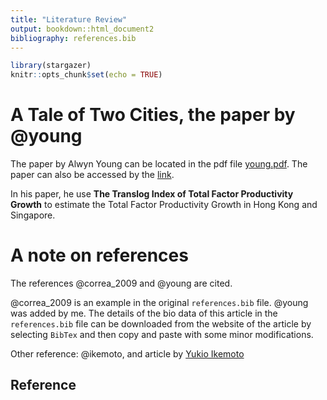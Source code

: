 ```yaml
---
title: "Literature Review"
output: bookdown::html_document2
bibliography: references.bib
---
```


```r
library(stargazer)
knitr::opts_chunk$set(echo = TRUE)
```


# A Tale of Two Cities, the paper by @young

The paper by Alwyn Young can be located in the pdf file [young.pdf](Literature/Tale/young.pdf). The paper can also be accessed by the [link](https://www.journals.uchicago.edu/doi/abs/10.1086/654183).

In his paper, he use **The Translog Index of Total Factor Productivity Growth** to estimate the Total Factor Productivity Growth in Hong Kong and Singapore.



# A note on references

The references @correa_2009 and @young are cited.

@correa_2009 is an example in the original `references.bib` file. @young was added by me. The details of the bio data of this article in the `references.bib` file can be downloaded from the website of the article by selecting `BibTex` and then copy and paste with some minor modifications. 


Other reference: @ikemoto, and article by [Yukio Ikemoto](Literature/ikemoto/TheDevelopingEconomies_IKEMOTO.pdf)



## Reference